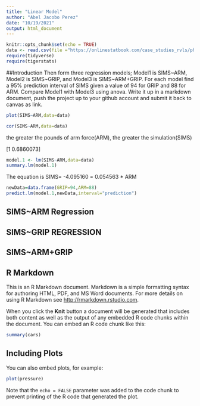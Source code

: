 ```yaml
---
title: "Linear Model"
author: "Abel Jacobo Perez"
date: "10/19/2021"
output: html_document
---
```


```r
knitr::opts_chunk$set(echo = TRUE)
data <- read.csv(file ="https://onlinestatbook.com/case_studies_rvls/physical_strength/data.txt",header=T,sep = '')
require(tidyverse)
require(tigerstats)
```
##Introduction
Then form three regression models; Model1 is SIMS~ARM, Model2 is SIMS~GRIP, and Model3 is SIMS~ARM+GRIP. For each model find a 95% prediction interval of SIMS given a value of 94  for GRIP and 88 for ARM. Compare Model1 with Model3 using anova. Write it up in a markdown document, push the project up to your github account and submit it back to canvas as link. 

```r
plot(SIMS~ARM,data=data)
```


```r
cor(SIMS~ARM,data=data)
```




the greater the pounds of arm force(ARM), the greater the simulation(SIMS)

[1 0.6860073]

```r
model.1 <- lm(SIMS~ARM,data=data)
summary.lm(model.1)
```
The equation is SIMS= -4.095160 = 0.054563 * ARM

```r
newData=data.frame(GRIP=94,ARM=88)
predict.lm(model.1,newData,interval="prediction")
```


## SIMS~ARM Regression

## SIMS~GRIP REGRESSION

## SIMS~ARM+GRIP 



## R Markdown

This is an R Markdown document. Markdown is a simple formatting syntax for authoring HTML, PDF, and MS Word documents. For more details on using R Markdown see <http://rmarkdown.rstudio.com>.

When you click the **Knit** button a document will be generated that includes both content as well as the output of any embedded R code chunks within the document. You can embed an R code chunk like this:

```r
summary(cars)
```

## Including Plots

You can also embed plots, for example:

```r
plot(pressure)
```

Note that the `echo = FALSE` parameter was added to the code chunk to prevent printing of the R code that generated the plot.

